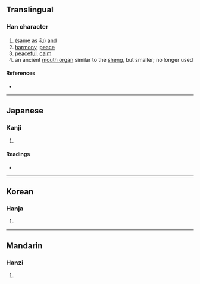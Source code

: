 {{character info}}
==Translingual==

===Han character===
{{Han char|rn=30|rad=口|as=04|sn=7|four=68040|canj=ROJ|ids=⿰口午}}

# (same as [[和]]) [[and]]
# [[harmony]], [[peace]]
# [[peaceful]], [[calm]]
# an ancient [[mouth organ]] similar to the [[sheng]], but smaller; no longer used

====References====
* {{Han ref|kx=0177.030|dkj=03319|dj=0394.110|hdz=10589.050|uh=5418|ud=21528|bh=CA7E|bd=51838}}

----

==Japanese==

===Kanji===
{{ja-kanji|grade=|rs=口04}}

# {{rfdef|ja|sort=口04}}

====Readings====
* {{ja-readings|on=[[ごう]] (gō), [[ぐ]] (gu)|kun=[[やわらぐ]] (yawaragu)}}

----

==Korean==

===Hanja===
{{ko-hanja|hangeul=우|rv=u|mr=u}}

# {{rfdef|ko|sort=口04}}

----

==Mandarin==

===Hanzi===
{{cmn-hanzi|pin=[[ǒu]] ([[ou3]]), [[pǐ]] ([[pi3]])|wg=ou<sup>3</sup>, p'i<sup>3</sup>}}

# {{rfdef|cmn|sort=口04}}